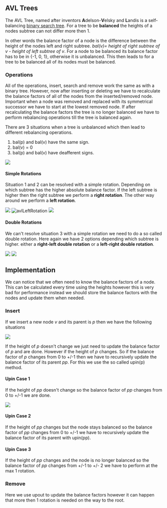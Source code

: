 
## AVL Trees

The AVL Tree, named after inventors **A**delson-**V**elsky and **L**andis is a self-balancing [binary search tree](./binarySearchTrees). For a tree to be **balanced** the heights of a nodes subtree can not differ more then 1.

In other words the balance factor of a node is the difference between the height of the nodes left and right subtree. *bal(v)= height of right subtree of v - height of left subtree of v*. For a node to be balanced its balance factor has to be in {-1, 0, 1}, otherwise it is unbalanced. This then leads to for a tree to be balanced all of its nodes must be balanced.

### Operations

All of the operations, insert, search and remove work the same as with a binary tree. However, now after inserting or deleting we have to recalculate the balance factors of all of the nodes from the inserted/removed node. Important when a node was removed and replaced with its symmetrical successor we have to start at the lowest removed node. If after recalculating the balance factors the tree is no longer balanced we have to perform rebalancing operations till the tree is balanced again.

There are 3 situations when a tree is unbalanced which then lead to different rebalancing operations.

1. bal(p) and bal(v) have the same sign.
2. bal(v) = 0
3. bal(p) and bal(v) have deafferent signs.

<Image
    src="/cs/treesUnbalanced.png"
    caption="A binary tree."
/>

#### Simple Rotations

Situation 1 and 2 can be resolved with a simple rotation. Depending on which subtree has the higher absolute balance factor. If the left subtree is higher then the right subtree we perform a  **right rotation**. The other way around we perform a **left rotation**.

<Image
    src="/cs/treesAvlRotationRight.png"
    caption="A binary tree."
/>
![avlLeftRotation](/compSci/avlLeftRotation.png)
<Image
    src="/cs/treesAvlRotationLeft.png"
    caption="A binary tree."
/>

#### Double Rotations

We can't resolve situation 3 with a simple rotation we need to do a so called double rotation. Here again we have 2 options depending which subtree is higher. either a **right-left double rotation** or a **left-right double rotation**.

<Image
    src="/cs/treesAvlRotationRightLeft.png"
    caption="A binary tree."
/>
<Image
    src="/cs/treesAvlRotationLeftRight.png"
    caption="A binary tree."
/>

## Implementation

We can notice that we often need to know the balance factors of a node. This can be calculated every time using the heights however this is very bad for performance instead we should store the balance factors with the nodes and update them when needed.

### Insert

If we insert a new node *v* and its parent is *p* then we have the following situations

<Image
    src="/cs/treesAvlUpinSituations.png"
    caption="A binary tree."
/>

If the height of *p* doesn't change we just need to update the balance factor of *p* and are done. However if the height of *p* changes. So if the balance factor of *p* changes from 0 to +/-1 then we have to recursively update the balance factor of its parent *pp*. For this we use the so called upin(p) method.

#### Upin Case 1

If the height of *pp* doesn't change so the balance factor of *pp* changes from 0 to +/-1 we are done.

<Image
    src="/cs/treesAvlUpinCase1.png"
    caption="A binary tree."
/>

#### Upin Case 2

If the height of *pp* changes but the node stays balanced so the balance factor of *pp* changes from 0 to +/-1 we have to recursively update the balance factor of its parent with upin(pp).

#### Upin Case 3

If the height of *pp* changes and the node is no longer balanced so the balance factor of *pp* changes from +/-1 to +/- 2 we have to perform at the max 1 rotation.

### Remove

Here we use upout to update the balance factors however it can happen that more then 1 rotation is needed on the way to the root.

